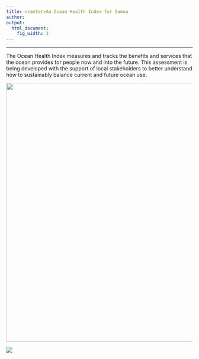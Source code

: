 ```yaml
---
title: <center>An Ocean Health Index for Samoa
author:  
output:
  html_document:
    fig_width: 1
---
```


----

The Ocean Health Index measures and tracks the benefits and services that the ocean provides for people now and into the future. This assessment is being developed with the support of local stakeholders to better understand how to sustainably balance current and future ocean use.


<center><img src="images/7002527274_51f789b0e9_z.jpg" width="700px"></center>  

[![](images/ohi-logo.png)](http://ohi-science.org)
